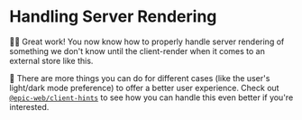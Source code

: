 # Handling Server Rendering

<EpicVideo url="https://www.epicreact.dev/workshops/advanced-react-apis/handling-server-rendering/solution" />

👨‍💼 Great work! You now know how to properly handle server rendering of something
we don't know until the client-render when it comes to an external store like
this.

🦉 There are more things you can do for different cases (like the user's
light/dark mode preference) to offer a better user experience. Check out
[`@epic-web/client-hints`](https://www.npmjs.com/package/@epic-web/client-hints)
to see how you can handle this even better if you're interested.
